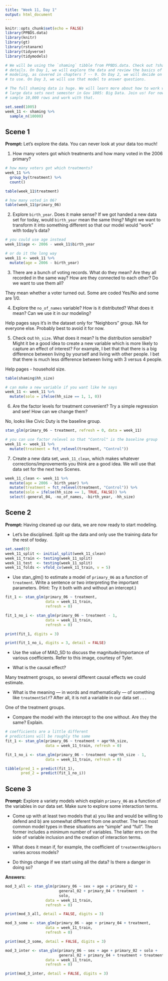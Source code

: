 ```yaml
---
title: "Week 11, Day 1"
output: html_document
---
```


```r
knitr::opts_chunk$set(echo = FALSE)
library(PPBDS.data)
library(knitr)
library(gt)
library(rstanarm)
library(tidyverse)
library(tidymodels)

# We will be using the `shaming` tibble from PPBDS.data. Check out ?shaming for
# details. On Day 1, we will explore the data and review the basics of Bayesian
# modeling, as covered in chapters 7 -- 9. On Day 2, we will decide on a model
# to use. On Day 3, we will use that model to answer questions.

# The full shaming data is huge. We will learn more about how to work with such
# large data sets next semester in Gov 1005: Big Data. Join us! For now, let's
# sample 10,000 rows and work with that.

set.seed(1005)
week_11 <- shaming %>% 
  sample_n(10000)
```

## Scene 1

**Prompt:** Let's explore the data. You can never look at your data too much!

1) How many voters got which treatments and how many voted in the 2006 primary? 

```r
# how many voters got which treatments?
week_11 %>%
  group_by(treatment) %>%
  count()

table(week_11$treatment)

# how many voted in 06?
table(week_11$primary_06)
```

2) Explore `birth_year`. Does it make sense? If we got handed a new data set for today, would `birth_year` mean the same thing? Might we want to transform it into something different so that our model would "work" with today's data?

```r
# you could use age instead
week_11$age <- 2006 - week_11$birth_year

# or do it the long way
week_11 <- week_11 %>%
  mutate(age = 2006 - birth_year)
```

3) There are a bunch of voting records. What do they mean? Are they all recorded in the same way? How are they connected to each other? Do we want to use them all?

They mean whether a voter turned out. 
Some are coded Yes/No and some are 1/0.

4) Explore the `no_of_names` variable? How is it distributed? What does it mean? Can we use it in our modeling?

Help pages says it's in the dataset only for "Neighbors" group. NA for everyone else. Probably best to avoid it for now.

5) Check out `hh_size`. What does it mean? Is the distribution sensible? Might it be a good idea to create a new variable which is more likely to capture an effect of interest? For example, I bet that that there is a big difference between living by yourself and living with other people. I bet that there is much less difference between living with 3 versus 4 people.

Help pages - household size.

```r
table(shaming$hh_size)

# can make a new variable if you want like he says
week_11 <- week_11 %>%
  mutate(solo = ifelse(hh_size == 1, 1, 0))
```

6) Are the factor levels for treatment convenient? Try a simple regression and see! How can we change them?

No, looks like Civic Duty is the baseline group.

```r
stan_glm(primary_06 ~ treatment, refresh = 0, data = week_11)

# you can use factor relevel so that "Control" is the baseline group
week_11 <- week_11 %>%
  mutate(treatment = fct_relevel(treatment, "Control"))
```

7) Create a new data set, `week_11_clean`, which makes whatever corrections/improvements you think are a good idea. We will use that data set for the next two Scenes.

```r
week_11_clean <- week_11 %>% 
  mutate(age = 2006 - birth_year) %>% 
  mutate(treatment = fct_relevel(treatment, "Control")) %>% 
  mutate(solo = ifelse(hh_size == 1, TRUE, FALSE)) %>% 
  select(-general_04, -no_of_names, -birth_year, -hh_size)
```

## Scene 2

**Prompt:** Having cleaned up our data, we are now ready to start modeling. 

* Let's be disciplined. Split up the data and only use the training data for the rest of today. 

```r
set.seed(9)
week_11_split <- initial_split(week_11_clean)
week_11_train <- testing(week_11_split)
week_11_test  <- testing(week_11_split)
week_11_folds <- vfold_cv(week_11_train, v = 5)
```

* Use stan_glm() to estimate a model of `primary_06` as a function of `treatment`. Write a sentence or two interpreting the important parameters. (Hint: Try it both with and without an intercept.)

```r
fit_1 <- stan_glm(primary_06 ~ treatment, 
                  data = week_11_train,
                  refresh = 0)

fit_1_no_i <- stan_glm(primary_06 ~ treatment - 1, 
                  data = week_11_train,
                  refresh = 0)
```

```r
print(fit_1, digits = 3)
```


```r
print(fit_1_no_i, digits = 3, detail = FALSE)
```

* Use the value of MAD_SD to discuss the magnitude/importance of various coefficients. Refer to this image, courtesy of Tyler.

* What is the causal effect?

Many treatment groups, so several different causal effects we could estimate.

* What is the meaning --- in words and mathematically --- of something like `treatmentSelf`? After all, it is not a variable in our data set . . .

One of the treatment groups.

* Compare the model with the intercept to the one without. Are they the same? Explain.

```r
# coefficients are a little different
# predictions will be roughly the same
fit_1 <- stan_glm(primary_06 ~ treatment + age*hh_size, 
                  data = week_11_train, refresh = 0)

fit_1_no_i <- stan_glm(primary_06 ~ treatment +age*hh_size - 1, 
                  data = week_11_train, refresh = 0)

tibble(pred_1 = predict(fit_1),
       pred_2 = predict(fit_1_no_i))
```

## Scene 3

**Prompt:** Explore a variety models which explain `primary_06` as a function of the variables in our data set. Make sure to explore some interaction terms. 

* Come up with at least two models that a) you like and would be willing to defend and b) are somewhat different from one another. The two most common model types in these situations are "simple" and "full". The former includes a minimum number of variables. The latter errs on the side of variable inclusion and the creation of interaction terms.

* What does it mean if, for example, the coefficient of `treatmentNeighbors` varies across models? 

* Do things change if we start using all the data? Is there a danger in doing so?

**Answers:** 

```r
mod_3_all <- stan_glm(primary_06 ~ sex + age + primary_02 + 
                        general_02 + primary_04 + treatment  + 
                        solo, 
                  data = week_11_train,
                  refresh = 0)
```

```r
print(mod_3_all, detail = FALSE, digits = 3)
```

```r
mod_3_some <- stan_glm(primary_06 ~ age + primary_04 + treatment, 
                  data = week_11_train,
                  refresh = 0)
```

```r
print(mod_3_some, detail = FALSE, digits = 3)
```

```r
mod_3_inter <- stan_glm(primary_06 ~ sex + age + primary_02 + solo + 
                        general_02 + primary_04 + treatment + treatment:solo, 
                  data = week_11_train,
                  refresh = 0)

print(mod_3_inter, detail = FALSE, digits = 3)
```
